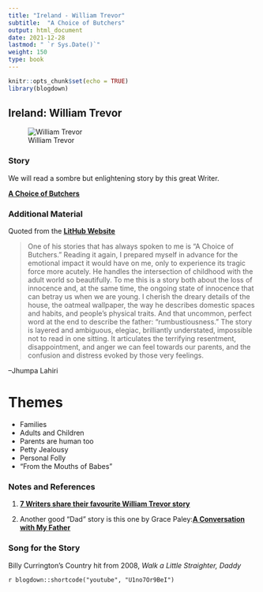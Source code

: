 ```yaml
---
title: "Ireland - William Trevor"
subtitle:  "A Choice of Butchers"
output: html_document
date: 2021-12-28
lastmod: " `r Sys.Date()`"
weight: 150
type: book
---
```


```r
knitr::opts_chunk$set(echo = TRUE)
library(blogdown)
```


## Ireland: William Trevor

![William Trevor](https://s26162.pcdn.co/wp-content/uploads/2018/05/trevor.png)



### Story

We will read a sombre but enlightening story by this great Writer. 

<u>[**A Choice of Butchers**](/pdf/ISTW/A-Choice-of-Butchers.pdf)</u>

### Additional Material

Quoted from the <u>[**LitHub Website**](https://lithub.com/)</u>

> One of his stories that has always spoken to me is “A Choice of Butchers.” Reading it again, I prepared myself in advance for the emotional impact it would have on me, only to experience its tragic force more acutely. He handles the intersection of childhood with the adult world so beautifully. To me this is a story both about the loss of innocence and, at the same time, the ongoing state of innocence that can betray us when we are young.
I cherish the dreary details of the house, the oatmeal wallpaper, the way he describes domestic spaces and habits, and people’s physical traits. And that uncommon, perfect word at the end to describe the father: “rumbustiousness.” The story is layered and ambiguous, elegiac, brilliantly understated, impossible not to read in one sitting. It articulates the terrifying resentment, disappointment, and anger we can feel towards our parents, and the confusion and distress evoked by those very feelings.

–Jhumpa Lahiri

# Themes

- Families
- Adults and Children
- Parents are human too
- Petty Jealousy
- Personal Folly
- "From the Mouths of Babes"


### Notes and References

1. <u>[**7 Writers share their favourite William Trevor story**](https://lithub.com/7-writers-share-their-favorite-william-trevor-story/)</u>

2. Another good "Dad" story is this one by Grace Paley:<u>[**A Conversation with My Father**](/pdf/ISTW/AConversationWithMyFather-GracePaley.pdf)</u>


### Song for the Story

Billy Currington's Country hit from 2008, *Walk a Little Straighter, Daddy*

`r blogdown::shortcode("youtube", "U1no7Or9BeI")`
